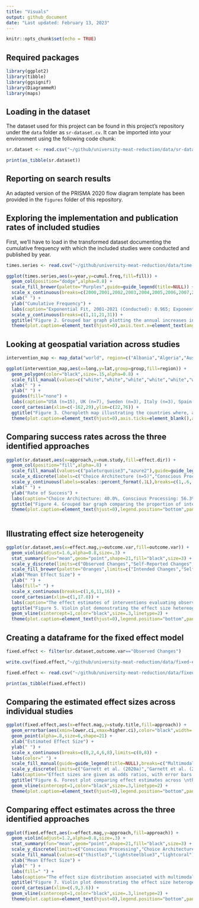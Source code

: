 ```yaml
---
title: "Visuals"
output: github_document
date: "Last updated: February 13, 2023"
---
```


```r
knitr::opts_chunk$set(echo = TRUE)
```

## Required packages

```r
library(ggplot2)
library(tibble)
library(ggsignif)
library(DiagrammeR)
library(maps)
```

## Loading in the dataset

The dataset used for this project can be found in this project's repository under the `data` folder as `sr-dataset.cv`. It can be imported into your environment using the following code chunk:

```r
sr.dataset <- read.csv("~/github/university-meat-reduction/data/sr-dataset.csv")

print(as_tibble(sr.dataset))
```

## Reporting on search results

An adapted version of the PRISMA 2020 flow diagram template has been provided in the `figures` folder of this repository.

## Exploring the implementation and publication rates of included studies

First, we'll have to load in the transformed dataset documenting the cumulative frequency with which the included studies were conducted and published by year.

```r
times.series <- read.csv("~/github/university-meat-reduction/data/time-series.csv")
```


```r
ggplot(times.series,aes(x=year,y=cumul.freq,fill=fill)) +
  geom_col(position="dodge",alpha=0.8) +
  scale_fill_brewer(palette="Purples",guide=guide_legend(title=NULL)) +
  scale_x_continuous(breaks=c(2000,2001,2002,2003,2004,2005,2006,2007,2008,2009,2010,2011,2012,2013,2014,2015,2016,2017,2018,2019,2020,2021)) +
  xlab(" ") +
  ylab("Cumulative Frequency") +
  labs(caption="Exponential Fit, 2001-2021 (Conducted): 0.965; Exponential Fit, 2005-2021 (Published): 0.957") + 
  scale_y_continuous(breaks=c(1,11,21,31)) +
  ggtitle("Figure 2. Grouped bar graph plotting the annual increases in the number of \nmeat reduction interventions implemented within university settings between \n2000 and 2021.") +
  theme(plot.caption=element_text(hjust=0),axis.text.x=element_text(angle=30,hjust=1,vjust=1),panel.background=element_blank(),legend.position="bottom",panel.border=element_rect(fill=NA))
```

## Looking at geospatial variation across studies

```r
intervention_map <- map_data("world", region=c("Albania","Algeria","Austria","Belarus","Belgium","Bosnia and Herzegovina","Bulgaria","Chad","Croatia","Czech Republic","Denmark","Egypt","Eritrea","Estonia","Finland","France","Germany","Greece","Hungary","Iceland","Ireland","Latvia","Libya","Lithuania","Luxembourg","Mali","Mauritania","Mexico","Moldova","Montenegro","Morocco","Netherlands","Niger","North Macedonia","Poland","Portugal","Romania","Russia","Serbia","Slovakia","Slovenia","Sudan","Switzerland","Tunisia","Turkey","Ukraine","Canada","Norway","Spain","Italy","Sweden","UK","USA"))
```


```r
ggplot(intervention_map,aes(x=long,y=lat,group=group,fill=region)) +
  geom_polygon(color="black",size=.15,alpha=0.8) +
  scale_fill_manual(values=c("white","white","white","white","white","white","white","white","white","white","white","white","white","white","white","white","white","white","white","white","white","white","white","white","white","white","white","white","white","white","white","white","white","white","white","white","white","white","white","white","white","white","white","white","white","white","lavender","lavender","lavender","lightslateblue","lightslateblue","slateblue","slateblue4"),limits=c("Albania","Algeria","Austria","Belarus","Belgium","Bosnia and Herzegovina","Bulgaria","Chad","Croatia","Czech Republic","Denmark","Egypt","Eritrea","Estonia","Finland","France","Germany","Greece","Hungary","Iceland","Ireland","Latvia","Libya","Lithuania","Luxembourg","Mali","Mauritania","Mexico","Moldova","Montenegro","Morocco","Netherlands","Niger","North Macedonia","Poland","Portugal","Romania","Russia","Serbia","Slovakia","Slovenia","Sudan","Switzerland","Tunisia","Turkey","Ukraine","Canada","Norway","Spain","Italy","Sweden","UK","USA"),breaks=c("Albania","Algeria","Austria","Belarus","Belgium","Bosnia and Herzegovina","Bulgaria","Chad","Croatia","Czech Republic","Denmark","Egypt","Eritrea","Estonia","Finland","France","Germany","Greece","Hungary","Iceland","Ireland","Latvia","Libya","Lithuania","Luxembourg","Mali","Mauritania","Mexico","Moldova","Montenegro","Morocco","Netherlands","Niger","North Macedonia","Poland","Portugal","Romania","Russia","Serbia","Slovakia","Slovenia","Sudan","Switzerland","Tunisia","Turkey","Ukraine","Canada","Norway","Spain","Italy","Sweden","UK","USA"),labels=c("Albania\n(n=0)","Algeria\n(n=0)","Austria\n(n-0)","Belarus\n(n=0)","Belgium\n(n=0)","Bosnia and Herzegovina\n(n=0)","Bulgaria\n(n=0)","Chad\n(n=0)","Croatia\n(n=0)","Czech Republic\n(n=0)","Denmark\n(n=0)","Egypt\n(n=0)","Eritrea\n(n=0)","Estonia\n(n=0)","Finland\n(n=0)","France\n(n=0)","Germany\n(n=0)","Greece\n(n=0)","Hungary\n(n=0)","Iceland\n(n=0)","Ireland\n(n=0)","Latvia\n(n=0)","Libya\n(n=0)","Lithuania\n(n=0)","Luxembourg\n(n=0)","Mali\n(n=0)","Mauritania\n(n=0)","Mexico\n(n=0)","Moldova\n(n=0)","Montenegro\n(n=0)","Morocco\n(n=0)","Netherlands\n(n=0)","Niger\n(n=0)","North Macedonia\n(n=0)","Poland\n(n=0)","Portugal\n(n=0)","Romania\n(n=0)","Russia\n(n=0)","Serbia\n(n=0)","Slovakia\n(n=0)","Slovenia\n(n=0)","Sudan\n(n=0)","Switzerland\n(n=0)","Tunisia\n(n=0)","Turkey\n(n=0)","Ukraine\n(n=0)","Canada\n(n=1)","Norway\n(n=1)","Spain\n(n=1)","Italy\n(n=3)","Sweden\n(n=3)","UK\n(n=7)","USA\n(n=15)"),guide=guide_legend(title=NULL,nrow=2)) +
  xlab(" ") + 
  ylab(" ") +
  guides(fill="none") +
  labs(caption="USA (n=15), UK (n=7), Sweden (n=3), Italy (n=3), Spain (n=1), Norway (n=1), Canada (n=1)") + 
  coord_cartesian(xlim=c(-162,29),ylim=c(22,76)) +
  ggtitle("Figure 3. Choropleth map illustrating the countries where, and the frequency with \nwhich, included interventions were conducted between 2000 and 2021.") +
  theme(plot.caption=element_text(hjust=0),axis.ticks=element_blank(),axis.text=element_blank(),panel.border=element_rect(fill=NA),legend.position="bottom",panel.grid=element_blank(),panel.background=element_rect(fill="aliceblue"))
```

## Comparing success rates across the three identified approaches

```r
ggplot(sr.dataset,aes(x=approach,y=num.study,fill=effect.dir)) + 
  geom_col(position="fill",alpha=.8) + 
  scale_fill_manual(values=c("paleturquoise3","azure2"),guide=guide_legend(title=NULL)) +
  scale_x_discrete(labels=c("Choice Architecture (n=5)","Conscious Processing (n=16)","Multimodal (n=10)")) +
  scale_y_continuous(labels=scales::percent_format(.1L),breaks=c(1,.6,.437,0)) +
  xlab(" ") + 
  ylab("Rate of Success") +
  labs(caption="Choice Architecture: 40.0%, Conscious Processing: 56.3%, Multimodal: 100.0%\n\nRelative to the other approaches, multimodal interventions were more likely to significantly reduce the consumption \nof meat within university settings (p=0.029). No study reported any salient increases in meat consumption resulting \nfrom the implementation of their interventions.") + 
  ggtitle("Figure 4. Grouped bar graph comparing the proportion of interventions \nassociated with significant reductions in meat consumption across each \ninvestigated approach.") +
  theme(plot.caption=element_text(hjust=0),legend.position="bottom",panel.border=element_rect(fill=NA),panel.background=element_blank())
  
```

## Illustrating effect size heterogeneity

```r
ggplot(sr.dataset,aes(x=effect.mag,y=outcome.var,fill=outcome.var)) +
  geom_violin(adjust=1.6,alpha=0.8,size=.3) + 
  stat_summary(fun="mean",geom="point",shape=21,fill="black",size=3) +
  scale_y_discrete(limits=c("Observed Changes","Self-Reported Changes","Intended Changes")) +
  scale_fill_brewer(palette="Oranges",limits=c("Intended Changes","Self-Reported Changes","Observed Changes"),breaks=c("Observed Changes","Self-Reported Changes","Intended Changes"),labels=c("Observed Changes (n=17)","Self-Reported Changes (n=10)","Intended Changes (n=4)")) +
  xlab("Mean Effect Size") + 
  ylab(" ") +
  labs(fill=" ") +
  scale_x_continuous(breaks=c(1,6,11,16)) +
  coord_cartesian(xlim=c(1,17.8)) +
  labs(caption="The effect estimates of interventions evaluating observed changes in meat consumption were the smallest and most evenly \ndistributed across the three methods of evaluation.") + 
  ggtitle("Figure 5. Violin plot demonstrating the effect size hetereogeneity across the three \nidentified methods of evaluation.") +
  geom_vline(xintercept=1,color="black",size=.3,linetype=2) +
  theme(plot.caption=element_text(hjust=0),legend.position="bottom",panel.border=element_rect(fill=NA),panel.background=element_blank(),axis.ticks.y=element_blank(),axis.text.y=element_blank(),panel.grid.minor=element_blank())
```


## Creating a dataframe for the fixed effect model

```r
fixed.effect <- filter(sr.dataset,outcome.var=="Observed Changes")
```

```r
write.csv(fixed.effect,"~/github/university-meat-reduction/data/fixed-effect.csv")
```


```r
fixed.effect <- read.csv("~/github/university-meat-reduction/data/fixed-effect.csv")

print(as_tibble(fixed.effect))
```

## Comparing the estimated effect sizes across individual studies

```r
ggplot(fixed.effect,aes(x=effect.mag,y=study.title,fill=approach)) + 
  geom_errorbar(aes(xmin=lower.ci,xmax=higher.ci),color="black",width=.2,size=.3) +
  geom_point(alpha=.8,size=6,shape=21) + 
  xlab("Estimated Effect Size") + 
  ylab(" ") + 
  scale_x_continuous(breaks=c(0,2,4,6,8),limits=c(0,8)) +
  labs(color=" ") +
  scale_fill_manual(guide=guide_legend(title=NULL),breaks=c("Multimodal","Choice Architecture","Conscious Processing"),values=c("thistle3","lightsteelblue3","lightcoral"),labels=c("Multimodal (n=8)","Choice Architecture (n=5)","Conscious Processing (n=4)")) +
  scale_y_discrete(limits=c("Garnett et al. (2020a)","Garnett et al. (2021)","Brunner et al. (2018)","Schwitzgebel, Cokelet, & Singer (2020)","Malan (2020)","Larner et al. (2021)","Kurz (2018)","Garnett et al. (2019)","Jalil, Tasoff, & Bustamante (2020)","Turnwald & Crum (2019)","Cerezo-Prieto & Frutos-Esteban (2021)","Piester et al. (2020a)","Piester et al. (2020b)","Slapø & Karevold (2019)","Andersson & Nelander (2021)","Michels et al. (2008)","Garnett et al. (2020b)")) + 
  labs(caption="Effect sizes are given as odds ratios, with error bars denoting 95% confidence \nintervals.") + 
  ggtitle("Figure 6. Forest plot comparing effect estimates across \nthe 17 studies included in the fixed effect model.") +
  geom_vline(xintercept=1,color="black",size=.3,linetype=2) +
  theme(plot.caption=element_text(hjust=0),legend.position="bottom",panel.background=element_blank(),panel.border=element_rect(fill=NA),panel.grid.minor=element_blank())
```

## Comparing effect estimates across the three identified approaches

```r
ggplot(fixed.effect,aes(x=effect.mag,y=approach,fill=approach)) +
  geom_violin(adjust=1.2,alpha=0.8,size=.3) + 
  stat_summary(fun="mean",geom="point",shape=21,fill="black",size=3) +
  scale_y_discrete(limits=c("Conscious Processing","Choice Architecture","Multimodal")) +
  scale_fill_manual(values=c("thistle3","lightsteelblue3","lightcoral"),breaks=c("Multimodal","Choice Architecture","Conscious Processing"),labels=c("Multimodal (n=8)","Choice Architecture (n=5)","Conscious Processing (n=4)")) +
  xlab("Mean Effect Size") + 
  ylab(" ") +
  labs(fill=" ") +
  labs(caption="The effect size distribution associated with multimodal interventions, in addition to having the highest overall effect on meat \nconsumption, is also the most even across the three categories.") + 
  ggtitle("Figure 7. Violin plot demonstrating the effect size heterogeneity across the three \ninvestigated approaches.") +
  coord_cartesian(xlim=c(.9,3.6)) +
  geom_vline(xintercept=1,color="black",size=.3,linetype=2) +
  theme(plot.caption=element_text(hjust=0),legend.position="bottom",panel.border=element_rect(fill=NA),panel.background=element_blank(),axis.ticks.y=element_blank(),axis.text.y=element_blank(),panel.grid.minor=element_blank())
```

